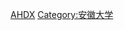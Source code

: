 {{Catnav|頁面分類|人物|校友|大學校友|亞洲大學校友|中華人民共和國各高校校友|安徽高校校友}}

{{catmore|安徽大学}}

[[Category:安徽高校校友|AHDX]]
[[Category:安徽大学|Category:安徽大学]]